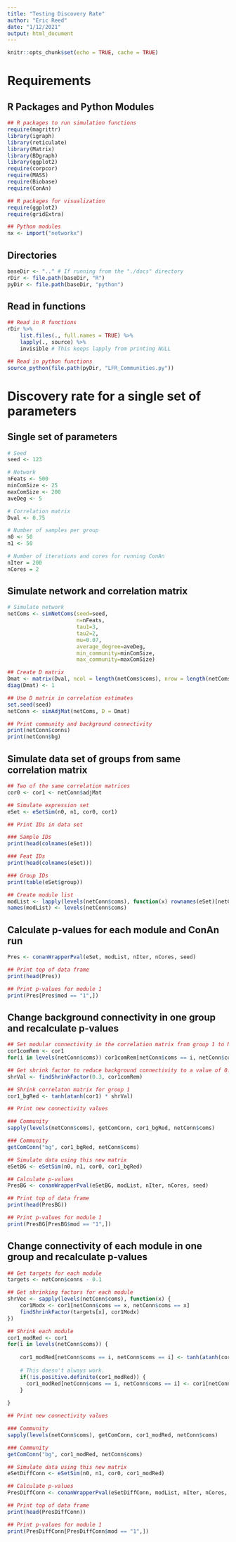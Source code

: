 ```yaml
---
title: "Testing Discovery Rate"
author: "Eric Reed"
date: "1/12/2021"
output: html_document
---
```


```r
knitr::opts_chunk$set(echo = TRUE, cache = TRUE)
```

# Requirements

## R Packages and Python Modules

```r

## R packages to run simulation functions
require(magrittr)
library(igraph)
library(reticulate)
library(Matrix)
library(BDgraph)
library(ggplot2)
require(corpcor)
require(MASS)
require(Biobase)
require(ConAn)

## R packages for visualization
require(ggplot2)
require(gridExtra)

## Python modules
nx <- import("networkx")

```

## Directories

```r

baseDir <- ".." # If running from the "./docs" directory
rDir <- file.path(baseDir, "R")
pyDir <- file.path(baseDir, "python")

```


## Read in functions

```r

## Read in R functions
rDir %>%
    list.files(., full.names = TRUE) %>%
    lapply(., source) %>%
    invisible # This keeps lapply from printing NULL

## Read in python functions
source_python(file.path(pyDir, "LFR_Communities.py"))

```

# Discovery rate for a single set of parameters

## Single set of parameters

```r

# Seed
seed <- 123

# Network
nFeats <- 500
minComSize <- 25
maxComSize <- 200
aveDeg <- 5

# Correlation matrix
Dval <- 0.75

# Number of samples per group
n0 <- 50
n1 <- 50

# Number of iterations and cores for running ConAn
nIter = 200
nCores = 2

```

## Simulate network and correlation matrix

```r

# Simulate network
netComs <- simNetComs(seed=seed, 
                      n=nFeats, 
                      tau1=3, 
                      tau2=2, 
                      mu=0.07, 
                      average_degree=aveDeg, 
                      min_community=minComSize, 
                      max_community=maxComSize)

## Create D matrix
Dmat <- matrix(Dval, ncol = length(netComs$coms), nrow = length(netComs$coms))
diag(Dmat) <- 1

## Use D matrix in correlation estimates
set.seed(seed)
netConn <- simAdjMat(netComs, D = Dmat)

## Print community and background connectivity
print(netConn$conns)
print(netConn$bg)

```

## Simulate data set of groups from same correlation matrix

```r

## Two of the same correlation matrices
cor0 <- cor1 <- netConn$adjMat

## Simulate expression set
eSet <- eSetSim(n0, n1, cor0, cor1)

## Print IDs in data set

### Sample IDs
print(head(colnames(eSet)))

### Feat IDs
print(head(colnames(eSet)))

### Group IDs
print(table(eSet$group))

## Create module list
modList <- lapply(levels(netConn$coms), function(x) rownames(eSet)[netConn$coms == x])
names(modList) <- levels(netConn$coms)

```

## Calculate p-values for each module and ConAn run

```r

Pres <- conanWrapperPval(eSet, modList, nIter, nCores, seed)

## Print top of data frame
print(head(Pres))

## Print p-values for module 1
print(Pres[Pres$mod == "1",])

```

## Change background connectivity in one group and recalculate p-values

```r

## Set modular connectivity in the correlation matrix from group 1 to NA
cor1comRem <- cor1
for(i in levels(netConn$coms)) cor1comRem[netConn$coms == i, netConn$coms == i] <- NA

## Get shrink factor to reduce background connectivity to a value of 0.3
shrVal <- findShrinkFactor(0.3, cor1comRem)

## Shrink correlaton matrix for group 1
cor1_bgRed <- tanh(atanh(cor1) * shrVal)

## Print new connectivity values

### Community
sapply(levels(netConn$coms), getComConn, cor1_bgRed, netConn$coms)

### Community
getComConn("bg", cor1_bgRed, netConn$coms)

## Simulate data using this new matrix
eSetBG <- eSetSim(n0, n1, cor0, cor1_bgRed)

## Calculate p-values
PresBG <- conanWrapperPval(eSetBG, modList, nIter, nCores, seed)

## Print top of data frame
print(head(PresBG))

## Print p-values for module 1
print(PresBG[PresBG$mod == "1",])

```

## Change connectivity of each module in one group and recalculate p-values

```r

## Get targets for each module
targets <- netConn$conns - 0.1

## Get shrinking factors for each module
shrVec <- sapply(levels(netConn$coms), function(x) {
    cor1Modx <- cor1[netConn$coms == x, netConn$coms == x]
    findShrinkFactor(targets[x], cor1Modx)
})

## Shrink each module
cor1_modRed <- cor1
for(i in levels(netConn$coms)) {
    
    cor1_modRed[netConn$coms == i, netConn$coms == i] <- tanh(atanh(cor1[netConn$coms == i, netConn$coms == i]) * shrVec[i])
    
    # This doesn't always work.
    if(!is.positive.definite(cor1_modRed)) {
      cor1_modRed[netConn$coms == i, netConn$coms == i] <- cor1[netConn$coms == i, netConn$coms == i]
    }
    
}

## Print new connectivity values

### Community
sapply(levels(netConn$coms), getComConn, cor1_modRed, netConn$coms)

### Community
getComConn("bg", cor1_modRed, netConn$coms)

## Simulate data using this new matrix
eSetDiffConn <- eSetSim(n0, n1, cor0, cor1_modRed)

## Calculate p-values
PresDiffConn <- conanWrapperPval(eSetDiffConn, modList, nIter, nCores, seed)

## Print top of data frame
print(head(PresDiffConn))

## Print p-values for module 1
print(PresDiffConn[PresDiffConn$mod == "1",])


```

